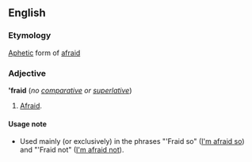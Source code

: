 ==English==
===Etymology===
[[Aphetic]] form of [[afraid]]

===Adjective===
''' 'fraid''' (''no [[comparative]] or [[superlative]]'')

#[[Afraid]].

====Usage note====
*Used mainly (or exclusively) in the phrases "'Fraid so" ([[I'm afraid so]]) and "'Fraid not" ([[I'm afraid not]]).